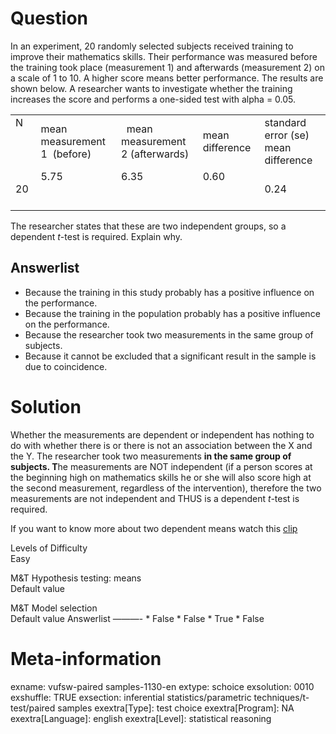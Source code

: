 Question
========
In an experiment, 20 randomly selected subjects received training to
improve their mathematics skills. Their performance was measured before
the training took place (measurement 1) and afterwards (measurement 2)
on a scale of 1 to 10. A higher score means better performance. The
results are shown below. A researcher wants to investigate whether the
training increases the score and performs a one-sided test with alpha =
0.05.  
  
  

<table>
<tbody>
<tr class="odd">
<td>N               </td>
<td>mean measurement 1  (before)</td>
<td>  mean measurement 2 (afterwards)</td>
<td>mean difference</td>
<td>standard error (se) mean difference</td>
</tr>
<tr class="even">
<td>20</td>
<td>5.75                                                </td>
<td>6.35                                                       </td>
<td>0.60                               </td>
<td>0.24</td>
</tr>
</tbody>
</table>

  
  
The researcher states that these are two independent groups, so a
dependent *t*-test is required. Explain why.

Answerlist
----------
* Because the training in this study probably has a positive influence on
  the performance.
* Because the training in the population probably has a positive influence
  on the performance.
* Because the researcher took two measurements in the same group of
  subjects.
* Because it cannot be excluded that a significant result in the sample is
  due to coincidence.

Solution
========





Whether the measurements are dependent or independent has nothing to do
with whether there is or there is not an association between the X and
the Y. The researcher took two measurements **in the same group of
subjects. T**he measurements are NOT independent (if a person scores at
the beginning high on mathematics skills he or she will also score high
at the second measurement, regardless of the intervention), therefore
the two measurements are not independent and THUS is a dependent
*t-*test is required.  
  
  
If you want to know more about two dependent means watch this
[clip](https://www.youtube.com/watch?v=UyQuY-uo918&index=8&list=PLyLpEs0x9Bnl2e68nd7M6lecUqUNu2Sgn)





Levels of Difficulty  
Easy

M&T Hypothesis testing: means  
Default value

M&T Model selection  
Default value
Answerlist
----------
* False
* False
* True
* False

Meta-information
================
exname: vufsw-paired samples-1130-en
extype: schoice
exsolution: 0010
exshuffle: TRUE
exsection: inferential statistics/parametric techniques/t-test/paired samples
exextra[Type]: test choice
exextra[Program]: NA
exextra[Language]: english
exextra[Level]: statistical reasoning

